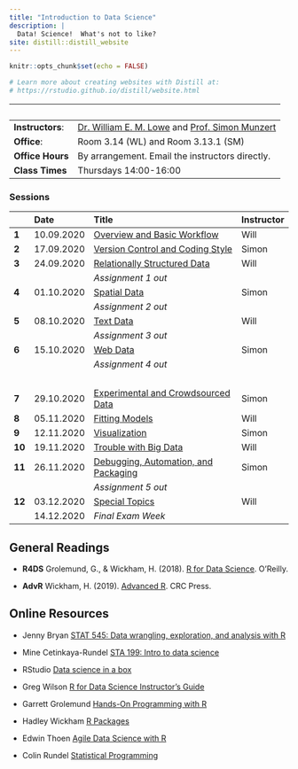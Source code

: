```yaml
---
title: "Introduction to Data Science"
description: |
  Data! Science!  What's not to like?
site: distill::distill_website
---
```


```r
knitr::opts_chunk$set(echo = FALSE)

# Learn more about creating websites with Distill at:
# https://rstudio.github.io/distill/website.html

```

&nbsp;
------------------------------ ------------------------------- 
**Instructors**:                [Dr. William E. M. Lowe](mailto:lowe@hertie-school.org) and [Prof. Simon Munzert](mailto:munzert@hertie-school.org)
**Office**:                    Room 3.14 (WL) and Room 3.13.1 (SM)
**Office Hours**               By arrangement. Email the instructors directly.
**Class Times**                Thursdays 14:00-16:00
---------------------------------------------------------------

### Sessions

              Date        Title                                                   Instructor
------------- ----------- ------------------------------------------------------- ------------
**1**         10.09.2020  [Overview and Basic Workflow](week01.html)               Will
**2**         17.09.2020  [Version Control and Coding Style](week02.html)           Simon
**3**         24.09.2020  [Relationally Structured Data](week03.html)              Will
                          *Assignment 1 out*
**4**         01.10.2020  [Spatial Data](week04.html)                              Simon
                          *Assignment 2 out*
**5**         08.10.2020  [Text Data](week05.html)                                 Will
                          *Assignment 3 out*
**6**         15.10.2020  [Web Data](week06.html)                                  Simon
                          *Assignment 4 out*
                          &nbsp;
**7**         29.10.2020  [Experimental and Crowdsourced Data](week07.html)        Simon
**8**         05.11.2020  [Fitting Models](week08.html)                            Will
**9**         12.11.2020  [Visualization](week09.html)                             Simon
**10**        19.11.2020  [Trouble with Big Data](week10.html)                     Will
**11**        26.11.2020  [Debugging, Automation, and Packaging](week11.html)      Simon
                          *Assignment 5 out*
**12**        03.12.2020  [Special Topics](week12.html)                            Will
              14.12.2020  *Final Exam Week*
----------------------------------------------------------------------------------------------


## General Readings

- **R4DS** Grolemund, G., & Wickham, H. (2018). [R for Data Science](https://r4ds.had.co.nz/). 
 O'Reilly.
 
- **AdvR** Wickham, H. (2019). [Advanced R](https://adv-r.hadley.nz/). CRC Press.
 
 
## Online Resources

-  Jenny Bryan [STAT 545: Data wrangling, exploration, and analysis with R](https://stat545.com)

-  Mine Cetinkaya-Rundel [STA 199: Intro to data science](http://www2.stat.duke.edu/courses/Spring18/Sta199/)

- RStudio [Data science in a box]( https://datasciencebox.org/)

- Greg Wilson [R for Data Science Instructor's Guide](https://github.com/rstudio-education/r4ds-instructors)

- Garrett Grolemund [Hands-On Programming with R](https://rstudio-education.github.io/hopr)

- Hadley Wickham [R Packages](http://r-pkgs.had.co.nz/)

- Edwin Thoen [Agile Data Science with R](https://edwinth.github.io/ADSwR/index.html)

- Colin Rundel [Statistical Programming](http://www2.stat.duke.edu/~cr173/Sta523_Fa17)


